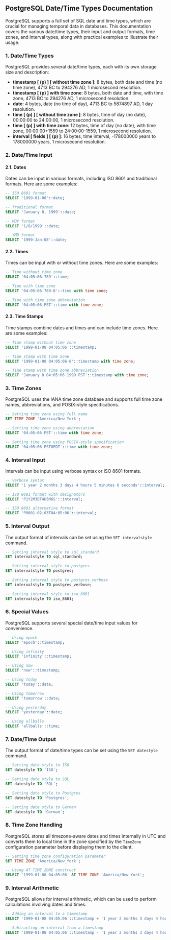 ## PostgreSQL Date/Time Types Documentation

PostgreSQL supports a full set of SQL date and time types, which are crucial for managing temporal data in databases. This documentation covers the various date/time types, their input and output formats, time zones, and interval types, along with practical examples to illustrate their usage.

### 1. Date/Time Types

PostgreSQL provides several date/time types, each with its own storage size and description:

- **timestamp [ (p) ] [ without time zone ]**: 8 bytes, both date and time (no time zone), 4713 BC to 294276 AD, 1 microsecond resolution.
- **timestamp [ (p) ] with time zone**: 8 bytes, both date and time, with time zone, 4713 BC to 294276 AD, 1 microsecond resolution.
- **date**: 4 bytes, date (no time of day), 4713 BC to 5874897 AD, 1 day resolution.
- **time [ (p) ] [ without time zone ]**: 8 bytes, time of day (no date), 00:00:00 to 24:00:00, 1 microsecond resolution.
- **time [ (p) ] with time zone**: 12 bytes, time of day (no date), with time zone, 00:00:00+1559 to 24:00:00-1559, 1 microsecond resolution.
- **interval [ fields ] [ (p) ]**: 16 bytes, time interval, -178000000 years to 178000000 years, 1 microsecond resolution.

### 2. Date/Time Input

#### 2.1. Dates

Dates can be input in various formats, including ISO 8601 and traditional formats. Here are some examples:

```sql
-- ISO 8601 format
SELECT '1999-01-08'::date;

-- Traditional format
SELECT 'January 8, 1999'::date;

-- MDY format
SELECT '1/8/1999'::date;

-- YMD format
SELECT '1999-Jan-08'::date;
```

#### 2.2. Times

Times can be input with or without time zones. Here are some examples:

```sql
-- Time without time zone
SELECT '04:05:06.789'::time;

-- Time with time zone
SELECT '04:05:06.789-8'::time with time zone;

-- Time with time zone abbreviation
SELECT '04:05:06 PST'::time with time zone;
```

#### 2.3. Time Stamps

Time stamps combine dates and times and can include time zones. Here are some examples:

```sql
-- Time stamp without time zone
SELECT '1999-01-08 04:05:06'::timestamp;

-- Time stamp with time zone
SELECT '1999-01-08 04:05:06-8'::timestamp with time zone;

-- Time stamp with time zone abbreviation
SELECT 'January 8 04:05:06 1999 PST'::timestamp with time zone;
```

### 3. Time Zones

PostgreSQL uses the IANA time zone database and supports full time zone names, abbreviations, and POSIX-style specifications.

```sql
-- Setting time zone using full name
SET TIME ZONE 'America/New_York';

-- Setting time zone using abbreviation
SELECT '04:05:06 PST'::time with time zone;

-- Setting time zone using POSIX-style specification
SELECT '04:05:06 PST8PDT'::time with time zone;
```

### 4. Interval Input

Intervals can be input using verbose syntax or ISO 8601 formats.

```sql
-- Verbose syntax
SELECT '1 year 2 months 3 days 4 hours 5 minutes 6 seconds'::interval;

-- ISO 8601 format with designators
SELECT 'P1Y2M3DT4H5M6S'::interval;

-- ISO 8601 alternative format
SELECT 'P0001-02-03T04:05:06'::interval;
```

### 5. Interval Output

The output format of intervals can be set using the `SET intervalstyle` command.

```sql
-- Setting interval style to sql_standard
SET intervalstyle TO sql_standard;

-- Setting interval style to postgres
SET intervalstyle TO postgres;

-- Setting interval style to postgres_verbose
SET intervalstyle TO postgres_verbose;

-- Setting interval style to iso_8601
SET intervalstyle TO iso_8601;
```

### 6. Special Values

PostgreSQL supports several special date/time input values for convenience.

```sql
-- Using epoch
SELECT 'epoch'::timestamp;

-- Using infinity
SELECT 'infinity'::timestamp;

-- Using now
SELECT 'now'::timestamp;

-- Using today
SELECT 'today'::date;

-- Using tomorrow
SELECT 'tomorrow'::date;

-- Using yesterday
SELECT 'yesterday'::date;

-- Using allballs
SELECT 'allballs'::time;
```

### 7. Date/Time Output

The output format of date/time types can be set using the `SET datestyle` command.

```sql
-- Setting date style to ISO
SET datestyle TO 'ISO';

-- Setting date style to SQL
SET datestyle TO 'SQL';

-- Setting date style to Postgres
SET datestyle TO 'Postgres';

-- Setting date style to German
SET datestyle TO 'German';
```

### 8. Time Zone Handling

PostgreSQL stores all timezone-aware dates and times internally in UTC and converts them to local time in the zone specified by the `TimeZone` configuration parameter before displaying them to the client.

```sql
-- Setting time zone configuration parameter
SET TIME ZONE 'America/New_York';

-- Using AT TIME ZONE construct
SELECT '1999-01-08 04:05:06' AT TIME ZONE 'America/New_York';
```

### 9. Interval Arithmetic

PostgreSQL allows for interval arithmetic, which can be used to perform calculations involving dates and times.

```sql
-- Adding an interval to a timestamp
SELECT '1999-01-08 04:05:06'::timestamp + '1 year 2 months 3 days 4 hours 5 minutes 6 seconds'::interval;

-- Subtracting an interval from a timestamp
SELECT '1999-01-08 04:05:06'::timestamp - '1 year 2 months 3 days 4 hours 5 minutes 6 seconds'::interval;
```
